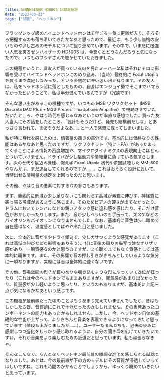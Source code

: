 ```yaml
---
title: SENNHEISER HD800S 試聴超短評
date: "2023-03-23"
tags: ["試聴", "ヘッドホン"]
---
```


フラッグシップ級のハイエンドヘッドホンは去年ごろ一気に更新が入り、そろそろ把握するのも落ち着いてきたかなあと思ったので、最近は、もう少し価格の安いものや少し古めのモデルについて掘り進めています。その中で、いまだに根強い人気を誇るゼンハイザーの HD800S は、今聴くとどうなんだろうと気になったので、いつものフジヤさんで聴かせていただきました。

この機種というと、昔友人が買っているのを見たミーハーな私はそれにモロに影響を受けてハイエンドヘッドホンにのめり込み、（当時）最終的に Focal Utopia を買うまで満足しなかった、という金銭的に辛い思い出が蘇ります。その友人は、私をヘッドホン沼に落としたものの、自身はエンジョイ勢でそこまでハマらなかったということで、私は半分恨んでいるんですが（冗談です）

そんな思い出があるこの機種ですが、いつもの MSB ワクワクセット（MSB Discrete DAC Plus + MSB Premier Headphone Amplifier）で視聴させていただいたところ、やはり時代を感じるなあというのが率直な感想でした。買った友人当人にその話をしたところ、「設計もそうだけど、発売も結構前だしな」とあっさり言われて、まあそうだよなあ……と一人で感慨に耽ってしまいました。

私が特に時代を感じたのは、情報量の捌きの部分です。基本的には価格なりの性能はあるかなあと思ったのですが、ワクワクセット（特に HPA）があったまってくることによる情報の密度増加や、マイクロダイナミクスの表現向上にほとんどついていけません。ドライバが少し駆動力や情報量に負けている気すらします。次の世代や最近の機種、例えば Focal Utopia 初代や前回試聴した MM-500 やなんかは、まだ追従してくれるのですが……。これはおそらく設計において、当時出せる情報量の想定を上回ったのだと思います。

その他、やはり音の要素に対する穴の多さもあります。

まず、量感的に低域が少し足りないにも関わらず高域が素直に伸びず、神経質に突っ張る帯域があるように感じます。そのためピアノの硬さが出てなかったり、ドラムにおいてシンバルなどの鋭いアタック感に違和感を感じたり、そこだけ音色がおかしかったりします。また、音が少しペラいのも手伝って、ズスケなどのバイオリンもバイオリンになりませんでした。なお、基本的に音色は少し暗めで自在感はなく、温度感としてはやや冷た目と感じました。

次に、全体的に音がややドライ傾向で、少しガサつくような感覚があります（これは高域の伸びなどの影響もありそう）。特に音像の周りの描写で妙なザリザリ感があり、一瞬質感なのかと思うのですが、よく聴くまでもなく質感としては基本的に曖昧です。また、その影響で音の押し引きがきちんとしているような気分に一瞬なりますが、実際には音は全体的に速くないです。

その他、音場空間の形？が目のめりな覗き込むような形になっていて定位が狂ったり（これは今のヘッドホンでもままありますが）、空気感があまり出なかったり、質量感が少し軽いように思ったり、というのもありますが、基本的に上記三点が気になるかなあという感じです。

この機種が最前線だった頃のことはもうあまり覚えていませんでしたが、昔はもしかしたら皆、音質的にこれで十分だったのかもしれません。その当時あったコンポーネントの能力もあったかもしれません。しかし、今、ヘッドホン自体の基礎的な性能が上がって、よりきちんと音楽を表現できるようになってきたと思っています（値段も上がりましたが……）。ユーザーたる私たちも、過去の歩みに感謝しつつ進化をしっかり感じ取れるように、自分の聞き耳を広げていきたいですね。それが音楽をより楽しむための近道だと思っています。私も頑張らなきゃ。

そんなこんなで、なんとなくヘッドホン最前線の順調な進化を感じられる試聴となりました。あとは、今の最前線が下の方のモデルにその音質が浸透していってほしいですね。これも時間のかかることでしょうから、ゆっくり眺めていきたいと思っています。
